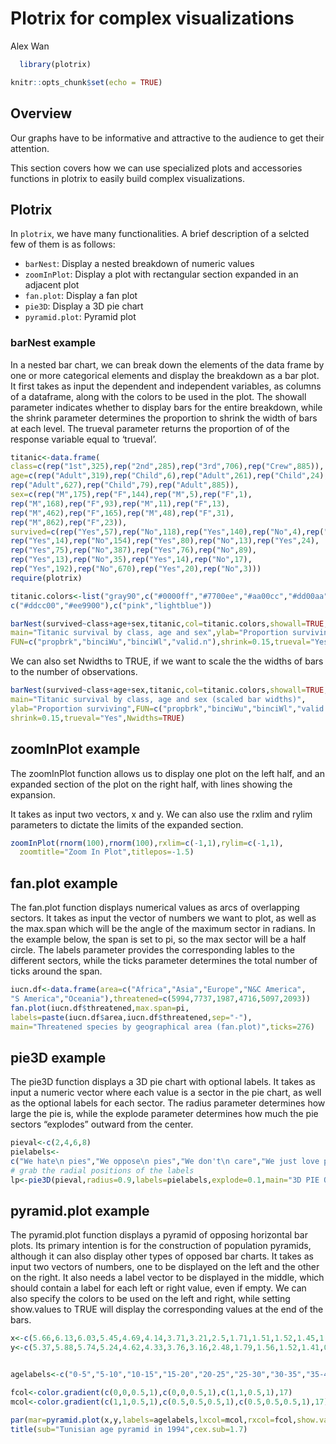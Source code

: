 # Plotrix for complex visualizations

Alex Wan

```r
  library(plotrix)
```

```r
knitr::opts_chunk$set(echo = TRUE)
```


## Overview
 
  Our graphs have to be informative and attractive to the audience to get their attention. 
  
  This section covers how we can use specialized plots and accessories functions in plotrix to easily build complex visualizations.
  
## Plotrix
  
  In `plotrix`, we have many functionalities. A brief description of a selcted few of them is as follows:
  
  * `barNest`: Display a nested breakdown of numeric values
  * `zoomInPlot`: Display a plot with rectangular section expanded in an adjacent plot
  * `fan.plot`: Display a fan plot
  * `pie3D`: Display a 3D pie chart
  * `pyramid.plot`: Pyramid plot
  
### barNest example

In a nested bar chart, we can break down the elements of the data frame by one or more categorical elements and display the breakdown as a bar plot. It first takes as input the dependent and independent variables, as columns of a dataframe, along with the colors to be used in the plot. The showall parameter indicates whether to display bars for the entire breakdown, while the shrink parameter determines the proportion to shrink the width of bars at each level. The trueval parameter returns the proportion of of the response variable equal to 'trueval'.
  
```r
titanic<-data.frame(
class=c(rep("1st",325),rep("2nd",285),rep("3rd",706),rep("Crew",885)),
age=c(rep("Adult",319),rep("Child",6),rep("Adult",261),rep("Child",24),
rep("Adult",627),rep("Child",79),rep("Adult",885)),
sex=c(rep("M",175),rep("F",144),rep("M",5),rep("F",1),
rep("M",168),rep("F",93),rep("M",11),rep("F",13),
rep("M",462),rep("F",165),rep("M",48),rep("F",31),
rep("M",862),rep("F",23)),
survived=c(rep("Yes",57),rep("No",118),rep("Yes",140),rep("No",4),rep("Yes",6),
rep("Yes",14),rep("No",154),rep("Yes",80),rep("No",13),rep("Yes",24),
rep("Yes",75),rep("No",387),rep("Yes",76),rep("No",89),
rep("Yes",13),rep("No",35),rep("Yes",14),rep("No",17),
rep("Yes",192),rep("No",670),rep("Yes",20),rep("No",3)))
require(plotrix)

titanic.colors<-list("gray90",c("#0000ff","#7700ee","#aa00cc","#dd00aa"),
c("#ddcc00","#ee9900"),c("pink","lightblue"))

barNest(survived~class+age+sex,titanic,col=titanic.colors,showall=TRUE,
main="Titanic survival by class, age and sex",ylab="Proportion surviving",
FUN=c("propbrk","binciWu","binciWl","valid.n"),shrink=0.15,trueval="Yes")
```
  
We can also set Nwidths to TRUE, if we want to scale the the widths of bars to the number of observations.
  
```r
barNest(survived~class+age+sex,titanic,col=titanic.colors,showall=TRUE,
main="Titanic survival by class, age and sex (scaled bar widths)",
ylab="Proportion surviving",FUN=c("propbrk","binciWu","binciWl","valid.n"),
shrink=0.15,trueval="Yes",Nwidths=TRUE)
```

  
## zoomInPlot example

The zoomInPlot function allows us to display one plot on the left half, and an expanded section of the plot on the right half, with lines showing the expansion.

It takes as input two vectors, x and y. We can also use the rxlim and rylim parameters to dictate the limits of the expanded section.

```r
zoomInPlot(rnorm(100),rnorm(100),rxlim=c(-1,1),rylim=c(-1,1),
  zoomtitle="Zoom In Plot",titlepos=-1.5)
```

## fan.plot example

The fan.plot function displays numerical values as arcs of overlapping sectors. It takes as input the vector of numbers we want to plot, as well as the max.span which will be the angle of the maximum sector in radians. In the example below, the span is set to pi, so the max sector will be a half circle. The labels parameter provides the corresponding lables to the different sectors, while the ticks parameter determines the total number of ticks around the span.

```r
iucn.df<-data.frame(area=c("Africa","Asia","Europe","N&C America",
"S America","Oceania"),threatened=c(5994,7737,1987,4716,5097,2093))
fan.plot(iucn.df$threatened,max.span=pi,
labels=paste(iucn.df$area,iucn.df$threatened,sep="-"),
main="Threatened species by geographical area (fan.plot)",ticks=276)
```

## pie3D example

The pie3D function displays a 3D pie chart with optional labels. It takes as input a numeric vector where each value is a sector in the pie chart, as well as the optional labels for each sector. The radius parameter determines how large the pie is, while the explode parameter determines how much the pie sectors "explodes" outward from the center.

```r
pieval<-c(2,4,6,8)
pielabels<-
c("We hate\n pies","We oppose\n pies","We don't\n care","We just love pies")
# grab the radial positions of the labels
lp<-pie3D(pieval,radius=0.9,labels=pielabels,explode=0.1,main="3D PIE OPINIONS")
```



## pyramid.plot example

The pyramid.plot function displays a pyramid of opposing horizontal bar plots. Its primary intention is for the construction of population pyramids, although it can also display other types of opposed bar charts. It takes as input two vectors of numbers, one to be displayed on the left and the other on the right. It also needs a label vector to be displayed in the middle, which should contain a label for each left or right value, even if empty. We can also specify the colors to be used on the left and right, while setting show.values to TRUE will display the corresponding values at the end of the bars.

```r
x<-c(5.66,6.13,6.03,5.45,4.69,4.14,3.71,3.21,2.5,1.71,1.51,1.52,1.45,1.04,0.79,0.48,0.17)
y<-c(5.37,5.88,5.74,5.24,4.62,4.33,3.76,3.16,2.48,1.79,1.56,1.52,1.41,0.94,0.77,0.39,0.1)


agelabels<-c("0-5","5-10","10-15","15-20","20-25","25-30","30-35","35-40","40-45","45-50","50-55","55-60","60-65","65-70","70-75","75-80","85+")

fcol<-color.gradient(c(0,0,0.5,1),c(0,0,0.5,1),c(1,1,0.5,1),17)
mcol<-color.gradient(c(1,1,0.5,1),c(0.5,0.5,0.5,1),c(0.5,0.5,0.5,1),17)

par(mar=pyramid.plot(x,y,labels=agelabels,lxcol=mcol,rxcol=fcol,show.values=TRUE))
title(sub="Tunisian age pyramid in 1994",cex.sub=1.7)
```

